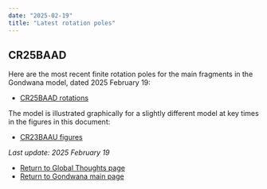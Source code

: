 ```yaml
---
date: "2025-02-19"
title: "Latest rotation poles"
---
```


## CR25BAAD

Here are the most recent finite rotation poles for the main fragments in the Gondwana model, dated 2025 February 19:

* [CR25BAAD rotations](http://www.reeves.nl/upload/CR25BAAD.pdf)

The model is illustrated graphically for a slightly different model at key times in the figures in this document:
* [CR23BAAU figures](http://www.reeves.nl/upload/CR23BAAU-figures.pdf)

*Last update: 2025 February 19*

* [Return to Global Thoughts page](../other-material)
* [Return to Gondwana main page](../../gondwana)
